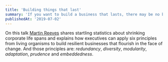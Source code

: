 ```yaml
---
title: 'Building things that last'
summary: 'If you want to build a business that lasts, there may be no better place to look for inspiration than your own immune system.'
publishedAt: '2019-07-02'
---
```


On this talk [Martin Reeves](https://twitter.com/martinkreeves) shares startling statistics about shrinking corporate life spans and explains how executives can apply six principles from living organisms to build resilient businesses that flourish in the face of change. And those principles are: _redundancy_, _diversity_, _modularity_, _adaptation_, _prudence_ and _embeddedness_.

<YouTube youTubeId="l1fodZNF1GI" />
